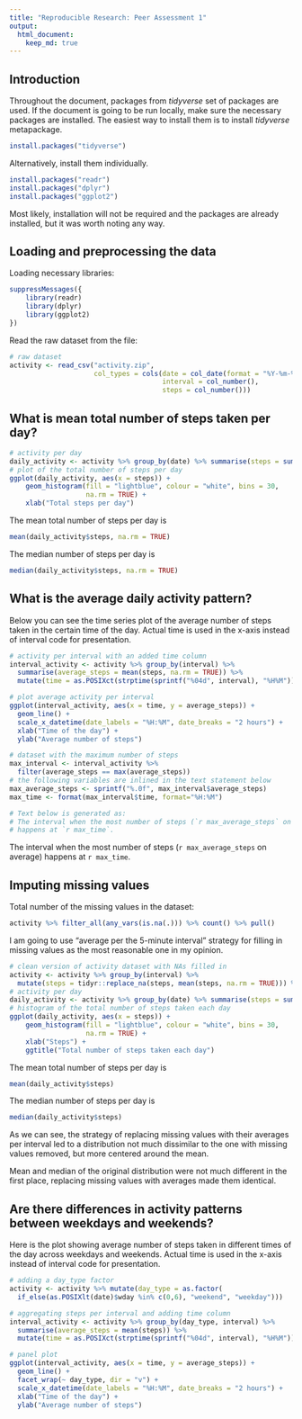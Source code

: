 ```yaml
---
title: "Reproducible Research: Peer Assessment 1"
output: 
  html_document:
    keep_md: true
---
```


## Introduction
Throughout the document, packages from *tidyverse* set of packages are used.
If the document is going to be run locally, make sure the necessary packages 
are installed. The easiest way to install them is to install *tidyverse*
metapackage.
```r
install.packages("tidyverse")
```
Alternatively, install them individually.
```r
install.packages("readr")
install.packages("dplyr")
install.packages("ggplot2")
```

Most likely, installation will not be required and the packages are already 
installed, but it was worth noting any way.

## Loading and preprocessing the data

Loading necessary libraries:
```r
suppressMessages({
    library(readr)
    library(dplyr)
    library(ggplot2)
})
```
Read the raw dataset from the file:
```r
# raw dataset
activity <- read_csv("activity.zip", 
                     col_types = cols(date = col_date(format = "%Y-%m-%d"), 
                                      interval = col_number(), 
                                      steps = col_number()))
```



## What is mean total number of steps taken per day?
```r
# activity per day
daily_activity <- activity %>% group_by(date) %>% summarise(steps = sum(steps))
# plot of the total number of steps per day
ggplot(daily_activity, aes(x = steps)) + 
    geom_histogram(fill = "lightblue", colour = "white", bins = 30, 
                   na.rm = TRUE) +
    xlab("Total steps per day")
```

The mean total number of steps per day is
```r
mean(daily_activity$steps, na.rm = TRUE)
```

The median number of steps per day is
```r
median(daily_activity$steps, na.rm = TRUE)
```



## What is the average daily activity pattern?
Below you can see the time series plot of the average number of steps taken
in the certain time of the day. 
Actual time is used in the x-axis instead of interval code for presentation.
```r
# activity per interval with an added time column
interval_activity <- activity %>% group_by(interval) %>% 
  summarise(average_steps = mean(steps, na.rm = TRUE)) %>%
  mutate(time = as.POSIXct(strptime(sprintf("%04d", interval), "%H%M")))

# plot average activity per interval
ggplot(interval_activity, aes(x = time, y = average_steps)) +
  geom_line() + 
  scale_x_datetime(date_labels = "%H:%M", date_breaks = "2 hours") +
  xlab("Time of the day") + 
  ylab("Average number of steps")
```

```r
# dataset with the maximum number of steps
max_interval <- interval_activity %>% 
  filter(average_steps == max(average_steps))
# the following variables are inlined in the text statement below
max_average_steps <- sprintf("%.0f", max_interval$average_steps)
max_time <- format(max_interval$time, format="%H:%M")

# Text below is generated as:
# The interval when the most number of steps (`r max_average_steps` on average) 
# happens at `r max_time`.
```


The interval when the most number of steps (`r max_average_steps` on average) 
happens at `r max_time`.

## Imputing missing values
Total number of the missing values in the dataset:
```r
activity %>% filter_all(any_vars(is.na(.))) %>% count() %>% pull()
```
I am going to use "average per the 5-minute interval" strategy for filling in 
missing values as the most reasonable one in my opinion.
```r
# clean version of activity dataset with NAs filled in
activity <- activity %>% group_by(interval) %>% 
  mutate(steps = tidyr::replace_na(steps, mean(steps, na.rm = TRUE))) %>% ungroup()
# activity per day
daily_activity <- activity %>% group_by(date) %>% summarise(steps = sum(steps))
# histogram of the total number of steps taken each day
ggplot(daily_activity, aes(x = steps)) + 
    geom_histogram(fill = "lightblue", colour = "white", bins = 30, 
                   na.rm = TRUE) +
    xlab("Steps") +
    ggtitle("Total number of steps taken each day")

```

The mean total number of steps per day is
```r
mean(daily_activity$steps)
```

The median number of steps per day is
```r
median(daily_activity$steps)
```

As we can see, the strategy of replacing missing values with their averages 
per interval led to a distribution not much dissimilar to the one with
missing values removed, but more centered around the mean.

Mean and median of the original distribution were not much different 
in the first place, replacing missing values with averages made them identical.

## Are there differences in activity patterns between weekdays and weekends?

Here is the plot showing average number of steps taken in different times
of the day across weekdays and weekends.
Actual time is used in the x-axis instead of interval code for presentation.
```r
# adding a day_type factor
activity <- activity %>% mutate(day_type = as.factor(
  if_else(as.POSIXlt(date)$wday %in% c(0,6), "weekend", "weekday")))

# aggregating steps per interval and adding time column
interval_activity <- activity %>% group_by(day_type, interval) %>% 
  summarise(average_steps = mean(steps)) %>% 
  mutate(time = as.POSIXct(strptime(sprintf("%04d", interval), "%H%M")))

# panel plot
ggplot(interval_activity, aes(x = time, y = average_steps)) + 
  geom_line() +
  facet_wrap(~ day_type, dir = "v") +
  scale_x_datetime(date_labels = "%H:%M", date_breaks = "2 hours") +
  xlab("Time of the day") + 
  ylab("Average number of steps")
```

